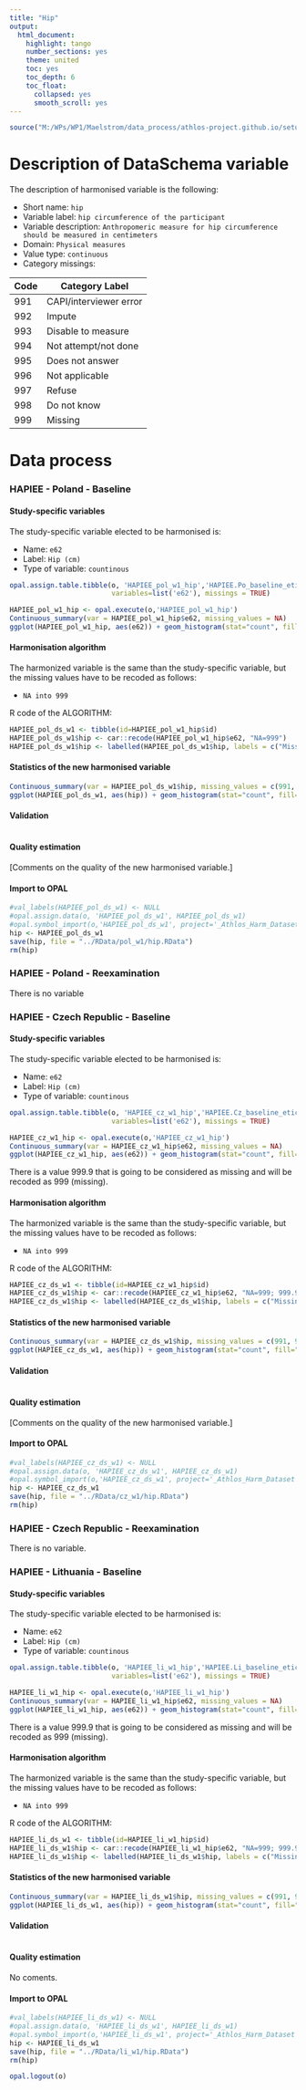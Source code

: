 ```yaml
---
title: "Hip"
output:
  html_document:
    highlight: tango
    number_sections: yes
    theme: united
    toc: yes
    toc_depth: 6
    toc_float:
      collapsed: yes
      smooth_scroll: yes
---
```


<!-- ########################################################## --> 

<!-- # Installation, loading packages -->
<!-- **R script:** -->

```r
source("M:/WPs/WP1/Maelstrom/data_process/athlos-project.github.io/setup_iago.r")
```
<!-- ########################################################## --> 



# Description of DataSchema variable

The description of harmonised variable is the following:

* Short name: `hip`
* Variable label: `hip circumference of the participant`
* Variable description: `Anthropomeric measure for hip circumference should be measured in centimeters`
* Domain: `Physical measures`
* Value type: `continuous`
* Category missings: 

**Code** | **Category Label**
----| ------------------
991 | CAPI/interviewer error
992 | Impute
993 | Disable to measure
994 | Not attempt/not done
995 | Does not answer
996 | Not applicable
997 | Refuse
998 | Do not know
999 | Missing

# Data process


### HAPIEE - Poland - Baseline 

#### Study-specific variables

The study-specific variable elected to be harmonised is:

* Name: `e62`
* Label: `Hip (cm)` 
* Type of variable: `countinous`

```r
opal.assign.table.tibble(o, 'HAPIEE_pol_w1_hip','HAPIEE.Po_baseline_etic',
                         variables=list('e62'), missings = TRUE)
```

```r
HAPIEE_pol_w1_hip <- opal.execute(o,'HAPIEE_pol_w1_hip')
Continuous_summary(var = HAPIEE_pol_w1_hip$e62, missing_values = NA)
ggplot(HAPIEE_pol_w1_hip, aes(e62)) + geom_histogram(stat="count", fill="steelblue") + xlab("Hip") + ylab("Frequency")
```


#### Harmonisation algorithm
The harmonized variable is the same than the study-specific variable, but the missing values have to be recoded as follows:

* `NA into 999`

R code of the ALGORITHM:

```r
HAPIEE_pol_ds_w1 <- tibble(id=HAPIEE_pol_w1_hip$id)
HAPIEE_pol_ds_w1$hip <- car::recode(HAPIEE_pol_w1_hip$e62, "NA=999")
HAPIEE_pol_ds_w1$hip <- labelled(HAPIEE_pol_ds_w1$hip, labels = c("Missing"=999, "Do not know"=998, "Refuse"=997, "Not applicable"=996, "Does not answer"=995,  "Not attempt not done"=994, "Disable to measure"=993, "Impute"=992, "CAPI interviewer error"=991))
```

#### Statistics of the new harmonised variable
```r
Continuous_summary(var = HAPIEE_pol_ds_w1$hip, missing_values = c(991, 992, 993, 994, 995, 996, 997, 998, 999))
ggplot(HAPIEE_pol_ds_w1, aes(hip)) + geom_histogram(stat="count", fill="steelblue") + xlab("Hip") + ylab("Frequency") + xlim(35,165) 
```

#### Validation
```r
```

#### Quality estimation
[Comments on the quality of the new harmonised variable.]

#### Import to OPAL
```r
#val_labels(HAPIEE_pol_ds_w1) <- NULL
#opal.assign.data(o, 'HAPIEE_pol_ds_w1', HAPIEE_pol_ds_w1)
#opal.symbol_import(o,'HAPIEE_pol_ds_w1', project='_Athlos_Harm_Dataset')
hip <- HAPIEE_pol_ds_w1
save(hip, file = "../RData/pol_w1/hip.RData")
rm(hip)
```





### HAPIEE - Poland - Reexamination

There is no variable


### HAPIEE - Czech Republic - Baseline

#### Study-specific variables

The study-specific variable elected to be harmonised is:

* Name: `e62`
* Label: `Hip (cm)` 
* Type of variable: `countinous`

```r
opal.assign.table.tibble(o, 'HAPIEE_cz_w1_hip','HAPIEE.Cz_baseline_etic',
                         variables=list('e62'), missings = TRUE)
```

```r
HAPIEE_cz_w1_hip <- opal.execute(o,'HAPIEE_cz_w1_hip')
Continuous_summary(var = HAPIEE_cz_w1_hip$e62, missing_values = NA)
ggplot(HAPIEE_cz_w1_hip, aes(e62)) + geom_histogram(stat="count", fill="steelblue") + xlab("Hip") + ylab("Frequency")
```

There is a value 999.9 that is going to be considered as missing and will be recoded as 999 (missing). 

#### Harmonisation algorithm
The harmonized variable is the same than the study-specific variable, but the missing values have to be recoded as follows:

* `NA into 999`

R code of the ALGORITHM:

```r
HAPIEE_cz_ds_w1 <- tibble(id=HAPIEE_cz_w1_hip$id)
HAPIEE_cz_ds_w1$hip <- car::recode(HAPIEE_cz_w1_hip$e62, "NA=999; 999.9=999")
HAPIEE_cz_ds_w1$hip <- labelled(HAPIEE_cz_ds_w1$hip, labels = c("Missing"=999, "Do not know"=998, "Refuse"=997, "Not applicable"=996, "Does not answer"=995,  "Not attempt not done"=994, "Disable to measure"=993, "Impute"=992, "CAPI interviewer error"=991))
```

#### Statistics of the new harmonised variable
```r
Continuous_summary(var = HAPIEE_cz_ds_w1$hip, missing_values = c(991, 992, 993, 994, 995, 996, 997, 998, 999))
ggplot(HAPIEE_cz_ds_w1, aes(hip)) + geom_histogram(stat="count", fill="steelblue") + xlab("Hip") + ylab("Frequency") + xlim(35,165) 
```

#### Validation
```r
```

#### Quality estimation
[Comments on the quality of the new harmonised variable.]

#### Import to OPAL
```r
#val_labels(HAPIEE_cz_ds_w1) <- NULL
#opal.assign.data(o, 'HAPIEE_cz_ds_w1', HAPIEE_cz_ds_w1)
#opal.symbol_import(o,'HAPIEE_cz_ds_w1', project='_Athlos_Harm_Dataset')
hip <- HAPIEE_cz_ds_w1
save(hip, file = "../RData/cz_w1/hip.RData")
rm(hip)
```









### HAPIEE - Czech Republic - Reexamination

There is no variable.






### HAPIEE - Lithuania - Baseline

#### Study-specific variables

The study-specific variable elected to be harmonised is:

* Name: `e62`
* Label: `Hip (cm)` 
* Type of variable: `countinous`

```r
opal.assign.table.tibble(o, 'HAPIEE_li_w1_hip','HAPIEE.Li_baseline_etic',
                         variables=list('e62'), missings = TRUE)
```

```r
HAPIEE_li_w1_hip <- opal.execute(o,'HAPIEE_li_w1_hip')
Continuous_summary(var = HAPIEE_li_w1_hip$e62, missing_values = NA)
ggplot(HAPIEE_li_w1_hip, aes(e62)) + geom_histogram(stat="count", fill="steelblue") + xlab("Hip") + ylab("Frequency")
```

There is a value 999.9 that is going to be considered as missing and will be recoded as 999 (missing). 

#### Harmonisation algorithm
The harmonized variable is the same than the study-specific variable, but the missing values have to be recoded as follows:

* `NA into 999`

R code of the ALGORITHM:

```r
HAPIEE_li_ds_w1 <- tibble(id=HAPIEE_li_w1_hip$id)
HAPIEE_li_ds_w1$hip <- car::recode(HAPIEE_li_w1_hip$e62, "NA=999; 999.9=999")
HAPIEE_li_ds_w1$hip <- labelled(HAPIEE_li_ds_w1$hip, labels = c("Missing"=999, "Do not know"=998, "Refuse"=997, "Not applicable"=996, "Does not answer"=995,  "Not attempt not done"=994, "Disable to measure"=993, "Impute"=992, "CAPI interviewer error"=991))
```

#### Statistics of the new harmonised variable
```r
Continuous_summary(var = HAPIEE_li_ds_w1$hip, missing_values = c(991, 992, 993, 994, 995, 996, 997, 998, 999))
ggplot(HAPIEE_li_ds_w1, aes(hip)) + geom_histogram(stat="count", fill="steelblue") + xlab("Hip") + ylab("Frequency") + xlim(35,165) 
```

#### Validation
```r
```


#### Quality estimation
No coments.




#### Import to OPAL
```r
#val_labels(HAPIEE_li_ds_w1) <- NULL
#opal.assign.data(o, 'HAPIEE_li_ds_w1', HAPIEE_li_ds_w1)
#opal.symbol_import(o,'HAPIEE_li_ds_w1', project='_Athlos_Harm_Dataset')
hip <- HAPIEE_li_ds_w1
save(hip, file = "../RData/li_w1/hip.RData")
rm(hip)
```







```r
opal.logout(o)
```
